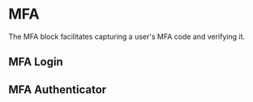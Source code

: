 
<Meta of={MfaStories} />

# MFA

The MFA block facilitates capturing a user's MFA code and verifying it.

<ToggleCanvas of={MfaStories.Mfa} />

## MFA Login
<ToggleCanvas of={MfaStories.MfaLogin} />

## MFA Authenticator
<ToggleCanvas of={MfaStories.MfaAuthenticator} />
